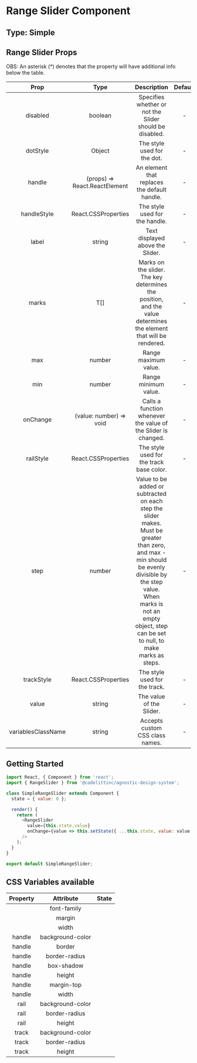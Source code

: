 # Range Slider Component

## Type: Simple

## Range Slider Props

OBS: An asterisk (\*) denotes that the property will have additional info below the table.

|        Prop        |             Type              |                                                                                                                Description                                                                                                                | Default | Mandatory |
| :----------------: | :---------------------------: | :---------------------------------------------------------------------------------------------------------------------------------------------------------------------------------------------------------------------------------------: | :-----: | :-------: |
|      disabled      |            boolean            |                                                                                          Specifies whether or not the Slider should be disabled.                                                                                          |    -    |   false   |
|      dotStyle      |            Object             |                                                                                                        The style used for the dot.                                                                                                        |    -    |   false   |
|       handle       | (props) => React.ReactElement |                                                                                               An element that replaces the default handle.                                                                                                |    -    |   false   |
|    handleStyle     |      React.CSSProperties      |                                                                                                      The style used for the handle.                                                                                                       |    -    |   false   |
|       label        |            string             |                                                                                                     Text displayed above the Slider.                                                                                                      |    -    |   false   |
|       marks        |              T[]              |                                                             Marks on the slider. The key determines the position, and the value determines the element that will be rendered.                                                             |    -    |   false   |
|        max         |            number             |                                                                                                           Range maximum value.                                                                                                            |    -    |   false   |
|        min         |            number             |                                                                                                           Range minimum value.                                                                                                            |    -    |   false   |
|      onChange      |    (value: number) => void    |                                                                                       Calls a function whenever the value of the Slider is changed.                                                                                       |    -    |   false   |
|     railStyle      |      React.CSSProperties      |                                                                                                 The style used for the track base color.                                                                                                  |    -    |   false   |
|        step        |            number             | Value to be added or subtracted on each step the slider makes. Must be greater than zero, and max - min should be evenly divisible by the step value. When marks is not an empty object, step can be set to null, to make marks as steps. |    -    |   false   |
|     trackStyle     |      React.CSSProperties      |                                                                                                       The style used for the track.                                                                                                       |    -    |   false   |
|       value        |            string             |                                                                                                         The value of the Slider.                                                                                                          |    -    |   false   |
| variablesClassName |            string             |                                                                                                      Accepts custom CSS class names.                                                                                                      |    -    |   false   |

## Getting Started

```javascript
import React, { Component } from 'react';
import { RangeSlider } from '@codelittinc/agnostic-design-system';

class SimpleRangeSlider extends Component {
  state = { value: 0 };

  render() {
    return (
      <RangeSlider
        value={this.state.value}
        onChange={value => this.setState({ ...this.state, value: value })}
      />
    );
  }
}

export default SimpleRangeSlider;
```

## CSS Variables available

| Property |    Attribute     | State |
| :------: | :--------------: | :---: |
|          |   font-family    |       |
|          |      margin      |       |
|          |      width       |       |
|  handle  | background-color |       |
|  handle  |      border      |       |
|  handle  |  border-radius   |       |
|  handle  |    box-shadow    |       |
|  handle  |      height      |       |
|  handle  |    margin-top    |       |
|  handle  |      width       |       |
|   rail   | background-color |       |
|   rail   |  border-radius   |       |
|   rail   |      height      |       |
|  track   | background-color |       |
|  track   |  border-radius   |       |
|  track   |      height      |       |
